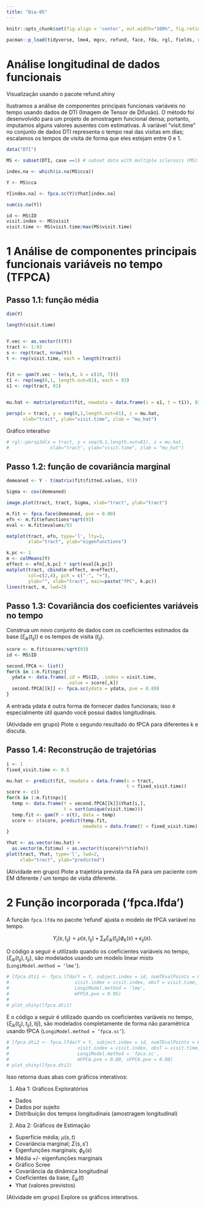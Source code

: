 ```yaml
---
title: "Dia-05"
---
```


```r

knitr::opts_chunk$set(fig.align = 'center', out.width="100%", fig.retina = 2)

pacman::p_load(tidyverse, lme4, mgcv, refund, face, fda, rgl, fields, refund.shiny, janitor)

```

# Análise longitudinal de dados funcionais {#secao-5}

Visualização usando o pacote refund.shiny

Ilustramos a análise de componentes principais funcionais variáveis no tempo usando dados de DTI (Imagem de Tensor de Difusão). O método foi desenvolvido para um projeto de amostragem funcional densa; portanto, imputamos alguns valores ausentes com estimativas. A variável "visit.time" no conjunto de dados DTI representa o tempo real das visitas em dias; escalamos os tempos de visita de forma que eles estejam entre 0 e 1.

```r
data("DTI") 

MS <- subset(DTI, case ==1) # subset data with multiple sclerosis (MS) case

index.na <- which(is.na(MS$cca))

Y <- MS$cca

Y[index.na] <- fpca.sc(Y)$Yhat[index.na]

sum(is.na(Y))

id <- MS$ID
visit.index <- MS$visit
visit.time <- MS$visit.time/max(MS$visit.time)
```

# 1 Análise de componentes principais funcionais variáveis no tempo (TFPCA)

## Passo 1.1: função média

```r
dim(Y)

length(visit.time)


Y.vec <- as.vector(t(Y))
tract <- 1:93
s <- rep(tract, nrow(Y))
t <- rep(visit.time, each = length(tract))


fit <- gam(Y.vec ~ te(s,t, k = c(10, 7)))
t1 <- rep(seq(0,1, length.out=81), each = 93)
s1 <- rep(tract, 81)


mu.hat <- matrix(predict(fit, newdata = data.frame(s = s1, t = t1)), 93)

persp(x = tract, y = seq(0,1,length.out=81), z = mu.hat, 
      xlab="tract", ylab="visit.time", zlab = "mu_hat")
```

Gráfico interativo

```r
# rgl::persp3d(x = tract, y = seq(0,1,length.out=81), z = mu.hat, 
#               xlab="tract", ylab="visit.time", zlab = "mu_hat")
```

## Passo 1.2: função de covariância marginal

```r

demeaned <- Y - t(matrix(fit$fitted.values, 93))

Sigma <- cov(demeaned)

image.plot(tract, tract, Sigma, xlab="tract", ylab="tract")
```

```r
m.fit <- fpca.face(demeaned, pve = 0.80)
efn <- m.fit$efunctions*sqrt(93)
eval <- m.fit$evalues/93

matplot(tract, efn, type='l', lty=1,
        xlab="tract", ylab="eigenfunctions")
```

```r
k.pc <- 1
m <- colMeans(Y)
effect <- efn[,k.pc] * sqrt(eval[k.pc])
matplot(tract, cbind(m-effect, m+effect), 
        col=c(2,4), pch = c("-", "+"), 
        ylab="", xlab="tract", main=paste("fPC", k.pc))
lines(tract, m, lwd=2)
```

## Passo 1.3: Covariância dos coeficientes variáveis no tempo

Construa um novo conjunto de dados com os coeficientes estimados da base $(\xi_{ik}(t_{ij}))$ e os tempos de visita $(t_{ij})$.

```r
score <- m.fit$scores/sqrt(93)
id <- MS$ID

second.fPCA <- list()
for(k in 1:m.fit$npc){
  ydata <- data.frame(.id = MS$ID, .index = visit.time, 
                      .value = score[,k])
  second.fPCA[[k]] <- fpca.sc(ydata = ydata, pve = 0.80)
}
```

A entrada ydata é outra forma de fornecer dados funcionais; isso é especialmente útil quando você possui dados longitudinais.

(Atividade em grupo) Plote o segundo resultado do fPCA para diferentes k e discuta.

## Passo 1.4: Reconstrução de trajetórias

```r
i <- 1
fixed_visit.time <- 0.5

mu.hat <- predict(fit, newdata = data.frame(s = tract, 
                                            t = fixed_visit.time))
score <- c()
for(k in 1:m.fit$npc){
  temp <- data.frame(Y = second.fPCA[[k]]$Yhat[i,], 
                     t = sort(unique(visit.time)))
  temp.fit <- gam(Y ~ s(t), data = temp)
  score <- c(score, predict(temp.fit, 
                            newdata = data.frame(t = fixed_visit.time)))
}

Yhat <- as.vector(mu.hat) + 
  as.vector(m.fit$mu) + as.vector(t(score)%*%t(efn))
plot(tract, Yhat, type='l', lwd=2,
     xlab="tract", ylab="predicted")
```

(Atividade em grupo) Plote a trajetória prevista da FA para um paciente com EM diferente / um tempo de visita diferente.

# 2 Função incorporada ('fpca.lfda')

A função `fpca.lfda` no pacote 'refund' ajusta o modelo de fPCA variável no tempo.

$$
Y_{i}(s, t_{ij}) = \mu(s, t_{ij}) + \sum_{k} \xi_{ik}(t_{ij}) \phi_{k}(s) + \epsilon_{ij}(s).
$$

O código a seguir é utilizado quando os coeficientes variáveis no tempo, $\{ \xi_{ik}(t_{ij}), t_{ij} \}$, são modelados usando um modelo linear misto (`LongiModel.method = ‘lme’`).

```r
# lfpca.dti1 <- fpca.lfda(Y = Y, subject.index = id, numTEvalPoints = 81,
#                        visit.index = visit.index, obsT = visit.time,
#                        LongiModel.method = 'lme',
#                        mFPCA.pve = 0.95)
# 
# plot_shiny(lfpca.dti1)
```

E o código a seguir é utilizado quando os coeficientes variáveis no tempo, $\{ \xi_{ik}(t_{ij}), t_{ij} \}, tij\}$, são modelados completamente de forma não paramétrica usando fPCA (`LongiModel.method = ‘fpca.sc’`).

```r
# lfpca.dti2 <- fpca.lfda(Y = Y, subject.index = id, numTEvalPoints = 81, 
#                         visit.index = visit.index, obsT = visit.time,
#                         LongiModel.method = 'fpca.sc',
#                         mFPCA.pve = 0.80, sFPCA.pve = 0.80)
# plot_shiny(lfpca.dti2)
```

Isso retorna duas abas com gráficos interativos:

1)  Aba 1: Gráficos Exploratórios

-   Dados
-   Dados por sujeito
-   Distribuição dos tempos longitudinais (amostragem longitudinal)

2)  Aba 2: Gráficos de Estimação

-   Superfície média; $\mu(s,t)$
-   Covariância marginal; $Σ(s,s')$
-   Eigenfunções marginais; $\phi_k(s)$
-   Média +/- eigenfunções marginais
-   Gráfico Scree
-   Covariância da dinâmica longitudinal
-   Coeficientes da base; $ξ_{ik}(t)$
-   Yhat (valores previstos)

(Atividade em grupo) Explore os gráficos interativos.

